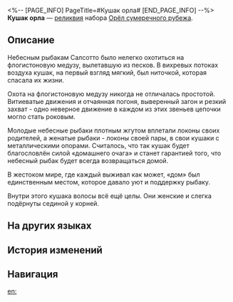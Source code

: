 <%-- [PAGE_INFO]
PageTitle=#Кушак орла#
[END_PAGE_INFO] --%>
{{Реликвия Инфобокс
|id          = 61103
|Изображение = Предмет Кушак орла.png
|Набор       = Орёл сумеречного рубежа
|Предмет     = Тело
|Упоминания  = 
}}
{{Описание|Мягкий и облегающий кушак из тонкого льна, с помощью которого металлические опоры крепились к крылатому костюму.}}
'''Кушак орла''' — [[реликвия]] набора [[Орёл сумеречного рубежа]].

==Описание==
Небесным рыбакам Салсотто было нелегко охотиться на флогистоновую медузу, вылетавшую из песков. В вихревых потоках воздуха кушак, на первый взгляд мягкий, был ниточкой, которая спасала их жизни.

Охота на флогистоновую медузу никогда не отличалась простотой. Витиеватые движения и отчаянная погоня, выверенный загон и резкий захват - одно неверное движение в каждом из этих звеньев цепочки могло стать роковым.

Молодые небесные рыбаки плотным жгутом вплетали локоны своих родителей, а женатые рыбаки - локоны своей пары, в свои кушаки с металлическими опорами. Считалось, что так кушак будет благословлён силой «домашнего очага» и станет гарантией того, что небесный рыбак будет всегда возвращаться домой.

В жестоком мире, где каждый выживал как может, «дом» был единственным местом, которое давало уют и поддержку рыбаку.

Внутри этого кушака волосы всё ещё целы. Они женские и слегка подёрнуты сединой у корней.

==На других языках==
{{На других языках
|en   = Eagle's Winged Suit Harness
|zhs  = 翔鹰的翼装束带
|zht  = 翔鷹的翼裝束帶
|ja   = {{Rubi|空飛|そらと}}ぶ{{Rubi|鷹|たか}}の{{Rubi|翼装|よくそう}}ベルト
|ko   = 매의 날개 장비 벨트
|es   = Arnés del traje alado del águila
|fr   = Harnais de costume d'aigle
|ru   = Кушак орла
|th   = Eagle's Winged Suit Harness
|vi   = Dây Cương Chim Ưng
|de   = Fluggeschirr des Adlers
|id   = Eagle's Winged Suit Harness
|pt   = Arnês de Traje de Asa de Águia
}}

==История изменений==
{{История изменений|3.5}}

==Навигация==
{{Набор Реликвий Навбокс|Орёл сумеречного рубежа}}

[[en:]]